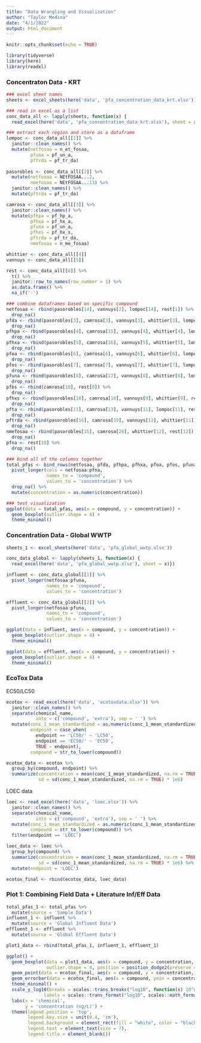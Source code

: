 ```yaml
---
title: "Data Wrangling and Visualization"
author: "Taylor Medina"
date: "4/1/2022"
output: html_document
---
```


```r
knitr::opts_chunk$set(echo = TRUE)

library(tidyverse)
library(here)
library(readxl)
```

### Concentraton Data - KRT

```r
### excel sheet names
sheets <- excel_sheets(here('data', 'pfa_concentration_data_krt.xlsx'))

### read in excel as a list
conc_data_all <- lapply(sheets, function(x) {
  read_excel(here('data', 'pfa_concentration_data_krt.xlsx'), sheet = x)})

### extract each region and store as a dataframe
lompoc <- conc_data_all[[1]] %>% 
  janitor::clean_names() %>% 
  mutate(netfosaa = n_et_fosaa,
         pfuna = pf_un_a,
         pftrda = pf_tr_da)
  
pasorobles <- conc_data_all[[2]] %>% 
  mutate(netfosaa = NEtFOSAA...2,
         nmefosaa = NEtFOSAA...13) %>% 
  janitor::clean_names() %>% 
  mutate(pftrda = pf_tr_da)

camrosa <- conc_data_all[[3]] %>% 
  janitor::clean_names() %>% 
  mutate(pfhpa = pf_hp_a,
         pfhxa = pf_hx_a,
         pfuna = pf_un_a,
         pfhxs = pf_hx_s,
         pftrda = pf_tr_da,
         nmefosaa = n_me_fosaa)

whittier <- conc_data_all[[4]]
vannuys <- conc_data_all[[5]]

rest <- conc_data_all[[6]] %>% 
  t() %>% 
  janitor::row_to_names(row_number = 1) %>% 
  as.data.frame() %>% 
  na_if('-')
```

```r
### combine dataframes based on specific compound
netfosaa <- rbind(pasorobles[14], vannuys[2], lompoc[14], rest[1]) %>% 
  drop_na()
pfda <- rbind(pasorobles[3], camrosa[3], vannuys[3], whittier[3], lompoc[8], rest[2]) %>% 
  drop_na()
pfhpa <- rbind(pasorobles[4], camrosa[15], vannuys[4], whittier[4], lompoc[5], rest[3]) %>% 
  drop_na()
pfhxa <- rbind(pasorobles[5], camrosa[16], vannuys[5], whittier[5], lompoc[4], rest[4]) %>% 
  drop_na()
pfoa <- rbind(pasorobles[6], camrosa[6], vannuys[6], whittier[6], lompoc[2], rest[5]) %>% 
  drop_na()
pfos <- rbind(pasorobles[7], camrosa[7], vannuys[7], whittier[7], lompoc[3], rest[6]) %>% 
  drop_na()
pfuna <- rbind(pasorobles[8], camrosa[17], vannuys[8], whittier[8], lompoc[15], rest[7]) %>% 
  drop_na()
pfbs <- rbind(camrosa[10], rest[8]) %>% 
  drop_na()
pfhxs <- rbind(pasorobles[10], camrosa[18], vannuys[9], whittier[9], rest[9]) %>% 
  drop_na()
pfta <- rbind(pasorobles[11], camrosa[13], vannuys[11], lompoc[11], rest[13]) %>% 
  drop_na()
pftrda <- rbind(pasorobles[16], camrosa[19], vannuys[12], whittier[11], lompoc[16], rest[14]) %>% 
  drop_na()
nmefosaa <- rbind(pasorobles[15], camrosa[20], whittier[12], rest[12]) %>% 
  drop_na()
pfna <- rest[10] %>% 
  drop_na()
```

```r
### bind all of the columns together
total_pfas <- bind_rows(netfosaa, pfda, pfhpa, pfhxa, pfoa, pfos, pfuna, pfbs, pfhxs, pfta, pftrda, nmefosaa, pfna) %>% 
  pivot_longer(cols = netfosaa:pfna,
               names_to = 'compound',
               values_to = 'concentration') %>% 
  drop_na() %>% 
  mutate(concentration = as.numeric(concentration))

### test visualization 
ggplot(data = total_pfas, aes(x = compound, y = concentration)) +
  geom_boxplot(outlier.shape = 4) +
  theme_minimal()
```

### Concentration Data - Global WWTP

```r
sheets_1 <- excel_sheets(here('data', 'pfa_global_wwtp.xlsx'))

conc_data_global <- lapply(sheets_1, function(x) {
  read_excel(here('data', 'pfa_global_wwtp.xlsx'), sheet = x)})

influent <- conc_data_global[[1]] %>% 
  pivot_longer(netfosaa:pfuna,
               names_to = 'compound',
               values_to = 'concentration')

effluent <- conc_data_global[[2]] %>% 
  pivot_longer(netfosaa:pfuna,
               names_to = 'compound',
               values_to = 'concentration')
```

```r
ggplot(data = influent, aes(x = compound, y = concentration)) +
  geom_boxplot(outlier.shape = 4) +
  theme_minimal()

ggplot(data = effluent, aes(x = compound, y = concentration)) +
  geom_boxplot(outlier.shape = 4) +
  theme_minimal()
```

### EcoTox Data

EC50/LC50
```r
ecotox <- read_excel(here('data', 'ecotoxdata.xlsx')) %>% 
  janitor::clean_names() %>% 
  separate(chemical_name, 
           into = c('compound', 'extra'), sep = ' ') %>% 
  mutate(conc_1_mean_standardized = as.numeric(conc_1_mean_standardized),
         endpoint = case_when(
           endpoint == 'LC50/' ~ 'LC50',
           endpoint == 'EC50/' ~ 'EC50',
           TRUE ~ endpoint),
         compound = str_to_lower(compound))

ecotox_data <- ecotox %>% 
  group_by(compound, endpoint) %>% 
  summarize(concentration = mean(conc_1_mean_standardized, na.rm = TRUE) * 1e6,
            sd = sd(conc_1_mean_standardized, na.rm = TRUE) * 1e6)
```

LOEC data

```r
loec <- read_excel(here('data', 'loec.xlsx')) %>% 
  janitor::clean_names() %>% 
  separate(chemical_name, 
           into = c('compound', 'extra'), sep = ' ') %>% 
  mutate(conc_1_mean_standardized = as.numeric(conc_1_mean_standardized),
         compound = str_to_lower(compound)) %>% 
  filter(endpoint == 'LOEC')

loec_data <- loec %>% 
  group_by(compound) %>% 
  summarize(concentration = mean(conc_1_mean_standardized, na.rm = TRUE) * 1e6,
            sd = sd(conc_1_mean_standardized, na.rm = TRUE) * 1e6) %>% 
  mutate(endpoint = 'LOEC')

ecotox_final <- rbind(ecotox_data, loec_data)
```



### Plot 1: Combining Field Data + Literature Inf/Eff Data

```r
total_pfas_1 <- total_pfas %>% 
  mutate(source = 'Sample Data')
influent_1 <- influent %>% 
  mutate(source = 'Global Influent Data')
effluent_1 <- effluent %>% 
  mutate(source = 'Global Effluent Data')

plot1_data <- rbind(total_pfas_1, influent_1, effluent_1)

ggplot() +
  geom_boxplot(data = plot1_data, aes(x = compound, y = concentration, fill = source), 
               outlier.shape = 4, position = position_dodge2(preserve = "single"), width = .75) +
  geom_point(data = ecotox_final, aes(x = compound, y = concentration, color = endpoint)) +
  geom_errorbar(data = ecotox_final, aes(x = compound, ymin = concentration - sd, ymax = concentration + sd, color = endpoint), width = 0) +
  theme_minimal() +
  scale_y_log10(breaks = scales::trans_breaks("log10", function(x) 10^x),
              labels = scales::trans_format("log10", scales::math_format(10^.x))) +
  labs(x = 'chemical',
       y = 'concentration (ng/L)') +
  theme(legend.position = 'top',
        legend.key.size = unit(0.4, 'cm'),
        legend.background = element_rect(fill = "white", color = "black"),
        legend.text = element_text(size = 7),
        legend.title = element_blank())
``` 

